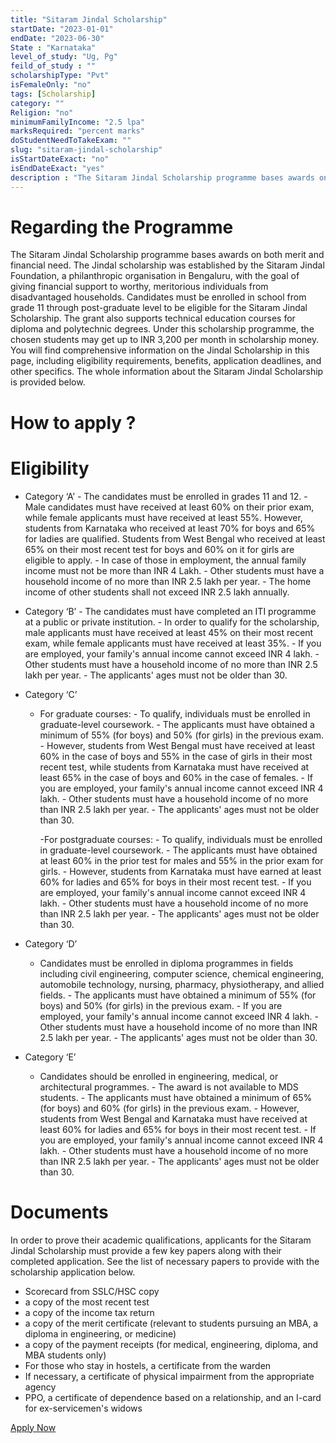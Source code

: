 ```yaml
---
title: "Sitaram Jindal Scholarship"
startDate: "2023-01-01"
endDate: "2023-06-30"
State : "Karnataka"
level_of_study: "Ug, Pg"
feild_of_study : ""
scholarshipType: "Pvt"
isFemaleOnly: "no"
tags: [Scholarship]
category: ""
Religion: "no"
minimumFamilyIncome: "2.5 lpa"
marksRequired: "percent marks"
doStudentNeedToTakeExam: ""
slug: "sitaram-jindal-scholarship"
isStartDateExact: "no"
isEndDateExact: "yes"
description : "The Sitaram Jindal Scholarship programme bases awards on both merit and financial need."
---
```


# Regarding the Programme

The Sitaram Jindal Scholarship programme bases awards on both merit and financial need.
The Jindal scholarship was established by the Sitaram Jindal Foundation, a philanthropic organisation in Bengaluru, with the goal of giving financial support to worthy,
meritorious individuals from disadvantaged households. Candidates must be enrolled in school from grade 11 through post-graduate level to be eligible for the Sitaram Jindal Scholarship.
The grant also supports technical education courses for diploma and polytechnic degrees.
Under this scholarship programme, the chosen students may get up to INR 3,200 per month in scholarship money.
You will find comprehensive information on the Jindal Scholarship in this page, including eligibility requirements, benefits, application deadlines, and other specifics.
The whole information about the Sitaram Jindal Scholarship is provided below.

# How to apply ?

# Eligibility

- Category ‘A’ - The candidates must be enrolled in grades 11 and 12. - Male candidates must have received at least 60% on their prior exam, while female applicants must have received at least 55%. However, students from Karnataka who received at least 70% for boys and 65% for ladies are qualified. Students from West Bengal who received at least 65% on their most recent test for boys and 60% on it for girls are eligible to apply. - In case of those in employment, the annual family income must not be more than INR 4 Lakh. - Other students must have a household income of no more than INR 2.5 lakh per year. - The home income of other students shall not exceed INR 2.5 lakh annually.

- Category ‘B’ - The candidates must have completed an ITI programme at a public or private institution. - In order to qualify for the scholarship, male applicants must have received at least 45% on their most recent exam, while female applicants must have received at least 35%. - If you are employed, your family's annual income cannot exceed INR 4 lakh. - Other students must have a household income of no more than INR 2.5 lakh per year. - The applicants' ages must not be older than 30.

- Category ‘C’

  - For graduate courses: - To qualify, individuals must be enrolled in graduate-level coursework. - The applicants must have obtained a minimum of 55% (for boys) and 50% (for girls) in the previous exam. - However, students from West Bengal must have received at least 60% in the case of boys and 55% in the case of girls in their most recent test, while students from Karnataka must have received at least 65% in the case of boys and 60% in the case of females. - If you are employed, your family's annual income cannot exceed INR 4 lakh. - Other students must have a household income of no more than INR 2.5 lakh per year. - The applicants' ages must not be older than 30.

    -For postgraduate courses: - To qualify, individuals must be enrolled in graduate-level coursework. - The applicants must have obtained at least 60% in the prior test for males and 55% in the prior exam for girls. - However, students from Karnataka must have earned at least 60% for ladies and 65% for boys in their most recent test. - If you are employed, your family's annual income cannot exceed INR 4 lakh. - Other students must have a household income of no more than INR 2.5 lakh per year. - The applicants' ages must not be older than 30.

- Category ‘D’

  - Candidates must be enrolled in diploma programmes in fields including civil engineering, computer science, chemical engineering, automobile technology, nursing, pharmacy, physiotherapy, and allied fields. - The applicants must have obtained a minimum of 55% (for boys) and 50% (for girls) in the previous exam. - If you are employed, your family's annual income cannot exceed INR 4 lakh. - Other students must have a household income of no more than INR 2.5 lakh per year. - The applicants' ages must not be older than 30.

- Category ‘E’
  - Candidates should be enrolled in engineering, medical, or architectural programmes. - The award is not available to MDS students. - The applicants must have obtained a minimum of 65% (for boys) and 60% (for girls) in the previous exam. - However, students from West Bengal and Karnataka must have received at least 60% for ladies and 65% for boys in their most recent test. - If you are employed, your family's annual income cannot exceed INR 4 lakh. - Other students must have a household income of no more than INR 2.5 lakh per year. - The applicants' ages must not be older than 30.

# Documents

In order to prove their academic qualifications, applicants for the Sitaram Jindal Scholarship must provide a few key papers along with their completed application. See the list of necessary papers to provide with the scholarship application below.

- Scorecard from SSLC/HSC copy
- a copy of the most recent test
- a copy of the income tax return
- a copy of the merit certificate (relevant to students pursuing an MBA, a diploma in engineering, or medicine)
- a copy of the payment receipts (for medical, engineering, diploma, and MBA students only)
- For those who stay in hostels, a certificate from the warden
- If necessary, a certificate of physical impairment from the appropriate agency
- PPO, a certificate of dependence based on a relationship, and an I-card for ex-servicemen's widows

[Apply Now](https://www.sitaramjindalfoundation.org/scholarships-for-students-in-bangalore.php)
